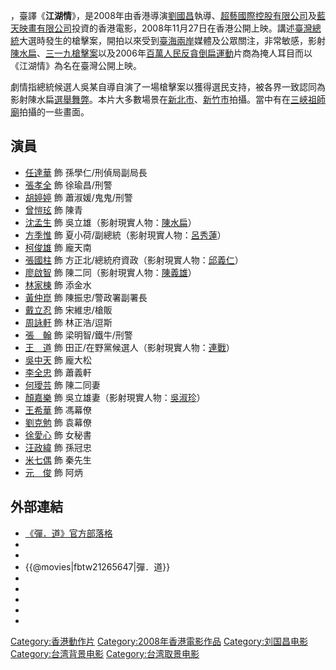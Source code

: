 {{Infobox Film
| name               = 彈．道
| original_name      = ''{{lang|en|Ballistic}}''
| image              = Ballistic.jpg
| caption            = 
| director           = [[劉國昌|劉國昌]]
| producer           = [[何冀平|何冀平]]
| producer_2         = 林勝國、麥敏聰<br>馬台生、陳耀華
| writer             = [[張化|張化]]<br>[[夜郎|夜郎]]
| starring           = [[任達華|任達華]]<br>[[張孝全|張孝全]]<br>[[曾愷玹|曾愷玹]]<br>[[胡婷婷|胡婷婷]]
| music              = [[泰迪羅賓|泰迪羅賓]]<br>[[李欣芸|李欣芸]]音樂工作室
| cinematography     = 張文寶、汪大勇
| editing            = [[蕭汝冠|蕭汝冠]]
| production_company = [[超藝國際控股有限公司|超藝國際控股有限公司]]<br>[[藍天映畫有限公司|藍天映畫有限公司]]
| distributor        = [[洲立影片發行(香港)有限公司|洲立影片發行(香港)有限公司]]
| released           = {{flagicon|HK}}{{start date|2008|11|27}}<br>{{flagicon|TWN}}{{start date|2009|1|9}}<br>{{flagicon|CHNML}}{{start date|2010|4|16}}
| runtime            = 101分鐘
| country            = {{香港電影產地}}<br>{{TW}}
| awards             = 
| language           = [[華語|華語]]、[[台語|台語]]
| budget             = 
| website            = [http://ballisticmovie.blogspot.com/ 彈．道官方部落格]
| amg_id             = 
| imdb_id            = tt1265647
| preceded_by        = 
| followed_by        = 
}}

{{engname|《彈．道》|''Ballistic''}}，臺譯《'''江湖情'''》，是2008年由香港導演[[劉國昌|劉國昌]]執導、[[超藝國際控股有限公司|超藝國際控股有限公司]]及[[藍天映畫有限公司|藍天映畫有限公司]]投資的香港電影，2008年11月27日在香港公開上映。講述[[臺灣總統|臺灣總統]]大選時發生的槍擊案，開拍以來受到[[臺海兩岸|臺海兩岸]]媒體及公眾關注，非常敏感，影射[[陳水扁|陳水扁]]、[[三一九槍擊案|三一九槍擊案]]以及2006年[[百萬人民反貪倒扁運動|百萬人民反貪倒扁運動]]片商為掩人耳目而以《江湖情》為名在臺灣公開上映。

劇情指總統候選人吳某自導自演了一場槍擊案以獲得選民支持，被各界一致認同為影射陳水扁[[選舉舞弊|選舉舞弊]]。本片大多數場景在[[新北市|新北市]]、[[新竹市|新竹市]]拍攝。當中有在[[三峽祖師廟|三峽祖師廟]]拍攝的一些畫面。

==演員==
*[[任達華|任達華]] 飾 孫學仁/刑偵局副局長
*[[張孝全|張孝全]] 飾 徐瑜昌/刑警
*[[胡婷婷|胡婷婷]] 飾 蕭淑媛/鬼鬼/刑警
*[[曾愷玹|曾愷玹]] 飾 陳青
*[[沈孟生|沈孟生]] 飾 吳立雄（影射現實人物：[[陳水扁|陳水扁]]）
*[[方季惟|方季惟]] 飾 夏小荷/副總統（影射現實人物：[[呂秀蓮|呂秀蓮]]）
*[[柯俊雄|柯俊雄]] 飾 龐天南
*[[張國柱_(演員)|張國柱]] 飾 方正北/總統府資政（影射現實人物：[[邱義仁|邱義仁]]）
*[[廖啟智|廖啟智]] 飾 陳二同（影射現實人物：[[陳義雄|陳義雄]]）
*[[林家棟|林家棟]] 飾 添金水
*[[黃仲崑|黃仲崑]] 飾 陳振忠/警政署副署長
*[[戴立忍|戴立忍]] 飾 宋維忠/槍販
*[[周詠軒|周詠軒]] 飾 林正浩/逗斯
*[[張翰_(台灣演員)|張　翰]] 飾 梁明智/鐵牛/刑警
*[[王道_(演員)|王　道]] 飾 田正/在野黨候選人（影射現實人物：[[連戰|連戰]]）
*[[吳中天|吳中天]] 飾 龐大松
*[[李全忠|李全忠]] 飾 蕭義軒
*[[何璦芸|何璦芸]] 飾 陳二同妻
*[[顏嘉樂|顏嘉樂]] 飾 吳立雄妻（影射現實人物：[[吳淑珍|吳淑珍]]）
*[[王希華|王希華]] 飾 馮幕僚
*[[劉克勉|劉克勉]] 飾 袁幕僚
*[[徐愛心|徐愛心]] 飾 女秘書
*[[汪政緯|汪政緯]] 飾 孫冠忠
*[[米七偶|米七偶]] 飾 秦先生
*[[元俊|元　俊]] 飾 阿炳

==外部連結==
*[http://ballisticmovie.blogspot.com/ 《彈．道》官方部落格] {{Wayback|url=http://ballisticmovie.blogspot.com/ |date=20131202232347 }}
*{{Yahoomovie id|2936|彈．道}}
*{{MSN movie|800|彈．道}}
*{{@movies|fbtw21265647|彈．道}}
*{{douban|title=彈．道}}
*{{Mtime|70951|彈．道}}
*{{rotten-tomatoes|dan-dao|彈．道}}
*{{hkmdb title|13632|彈．道}}
*{{imdb title|1265647|彈．道}}
{{2000年代警匪／黑幫華語電影}}
[[Category:香港動作片|Category:香港動作片]]
[[Category:2008年香港電影作品|Category:2008年香港電影作品]]
[[Category:刘国昌电影|Category:刘国昌电影]]
[[Category:台湾背景电影|Category:台湾背景电影]]
[[Category:台湾取景电影|Category:台湾取景电影]]